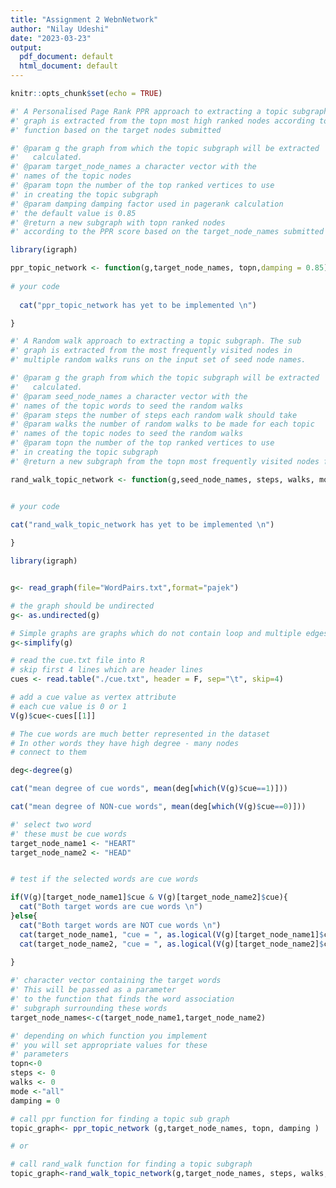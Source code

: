 ```yaml
---
title: "Assignment 2 WebnNetwork"
author: "Nilay Udeshi"
date: "2023-03-23"
output:
  pdf_document: default
  html_document: default
---
```


```r
knitr::opts_chunk$set(echo = TRUE)
```

```r


#' A Personalised Page Rank PPR approach to extracting a topic subgraph. The sub
#' graph is extracted from the topn most high ranked nodes according to the PPR
#' function based on the target nodes submitted

#' @param g the graph from which the topic subgraph will be extracted
#'   calculated.
#' @param target_node_names a character vector with the
#' names of the topic nodes
#' @param topn the number of the top ranked vertices to use
#' in creating the topic subgraph
#' @param damping damping factor used in pagerank calculation
#' the default value is 0.85
#' @return a new subgraph with topn ranked nodes  
#' according to the PPR score based on the target_node_names submitted

library(igraph)

ppr_topic_network <- function(g,target_node_names, topn,damping = 0.85) {
  
# your code
  
  cat("ppr_topic_network has yet to be implemented \n")

}
```

```r

#' A Random walk approach to extracting a topic subgraph. The sub
#' graph is extracted from the most frequently visited nodes in 
#' multiple random walks runs on the input set of seed node names.

#' @param g the graph from which the topic subgraph will be extracted
#'   calculated.
#' @param seed_node_names a character vector with the
#' names of the topic words to seed the random walks
#' @param steps the number of steps each random walk should take
#' @param walks the number of random walks to be made for each topic
#' names of the topic nodes to seed the random walks
#' @param topn the number of the top ranked vertices to use
#' in creating the topic subgraph
#' @return a new subgraph from the topn most frequently visited nodes from the random walk

rand_walk_topic_network <- function(g,seed_node_names, steps, walks, mode, topn) {


# your code
  
cat("rand_walk_topic_network has yet to be implemented \n")

}

```

```r
library(igraph)


g<- read_graph(file="WordPairs.txt",format="pajek")

# the graph should be undirected
g<- as.undirected(g)

# Simple graphs are graphs which do not contain loop and multiple edges.
g<-simplify(g)

# read the cue.txt file into R
# skip first 4 lines which are header lines
cues <- read.table("./cue.txt", header = F, sep="\t", skip=4)

# add a cue value as vertex attribute
# each cue value is 0 or 1
V(g)$cue<-cues[[1]]

# The cue words are much better represented in the dataset
# In other words they have high degree - many nodes
# connect to them

deg<-degree(g)

cat("mean degree of cue words", mean(deg[which(V(g)$cue==1)]))
```


```r
cat("mean degree of NON-cue words", mean(deg[which(V(g)$cue==0)]))

```

```r
#' select two word
#' these must be cue words
target_node_name1 <- "HEART"
target_node_name2 <- "HEAD"


# test if the selected words are cue words

if(V(g)[target_node_name1]$cue & V(g)[target_node_name2]$cue){
  cat("Both target words are cue words \n")
}else{
  cat("Both target words are NOT cue words \n")
  cat(target_node_name1, "cue = ", as.logical(V(g)[target_node_name1]$cue ),"\n")
  cat(target_node_name2, "cue = ", as.logical(V(g)[target_node_name2]$cue ),"\n")
  
}
```

```r
#' character vector containing the target words
#' This will be passed as a parameter
#' to the function that finds the word association
#' subgraph surrounding these words
target_node_names<-c(target_node_name1,target_node_name2)

#' depending on which function you implement 
#' you will set appropriate values for these 
#' parameters
topn<-0
steps <- 0
walks <- 0
mode <-"all"
damping = 0

# call ppr function for finding a topic sub graph
topic_graph<- ppr_topic_network (g,target_node_names, topn, damping )
```

```r
# or

# call rand_walk function for finding a topic subgraph
topic_graph<-rand_walk_topic_network(g,target_node_names, steps, walks, mode, topn)
```

